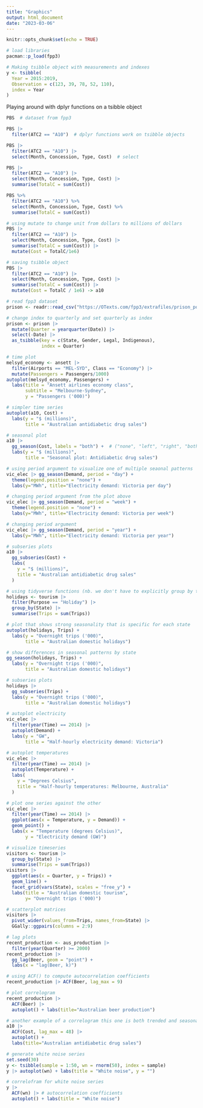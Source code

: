 ```yaml
---
title: "Graphics"
output: html_document
date: "2023-03-06"
---
```


```r
knitr::opts_chunk$set(echo = TRUE)
```

```r
# load libraries
pacman::p_load(fpp3)
```

```r
# Making tsibble object with measurements and indexes
y <- tsibble(
  Year = 2015:2019,
  Observation = c(123, 39, 78, 52, 110),
  index = Year
)
```


Playing around with dplyr functions on a tsibble object
```r
PBS  # dataset from fpp3

PBS |>
  filter(ATC2 == "A10")  # dplyr functions work on tsibble objects

PBS |>
  filter(ATC2 == "A10") |>
  select(Month, Concession, Type, Cost)  # select

PBS |>
  filter(ATC2 == "A10") |>
  select(Month, Concession, Type, Cost) |>
  summarise(TotalC = sum(Cost))

PBS %>% 
  filter(ATC2 == "A10") %>% 
  select(Month, Concession, Type, Cost) %>% 
  summarise(TotalC = sum(Cost))

# using mutate to change unit from dollars to millions of dollars
PBS |>
  filter(ATC2 == "A10") |>
  select(Month, Concession, Type, Cost) |>
  summarise(TotalC = sum(Cost)) |>
  mutate(Cost = TotalC/1e6)

# saving tsibble object
PBS |>
  filter(ATC2 == "A10") |>
  select(Month, Concession, Type, Cost) |>
  summarise(TotalC = sum(Cost)) |>
  mutate(Cost = TotalC / 1e6) -> a10
```


```r
# read fpp3 dataset
prison <- readr::read_csv("https://OTexts.com/fpp3/extrafiles/prison_population.csv")

# change index to quarterly and set quarterly as index
prison <- prison |>
  mutate(Quarter = yearquarter(Date)) |>
  select(-Date) |>
  as_tsibble(key = c(State, Gender, Legal, Indigenous),
             index = Quarter)

```

```r
# time plot
melsyd_economy <- ansett |>
  filter(Airports == "MEL-SYD", Class == "Economy") |>
  mutate(Passengers = Passengers/1000)
autoplot(melsyd_economy, Passengers) +
  labs(title = "Ansett airlines economy class",
       subtitle = "Melbourne-Sydney",
       y = "Passengers ('000)")
```
```r
# simpler time series
autoplot(a10, Cost) +
  labs(y = "$ (millions)",
       title = "Australian antidiabetic drug sales")
```

```r
# seasonal plot
a10 |>
  gg_season(Cost, labels = "both") +  # ("none", "left", "right", "both")
  labs(y = "$ (millions)",
       title = "Seasonal plot: Antidiabetic drug sales")
```

```r
# using period argument to visualize one of multiple seaonal patterns
vic_elec |> gg_season(Demand, period = "day") +
  theme(legend.position = "none") +
  labs(y="MWh", title="Electricity demand: Victoria per day")

# changing period argument from the plot above
vic_elec |> gg_season(Demand, period = "week") +
  theme(legend.position = "none") +
  labs(y="MWh", title="Electricity demand: Victoria per week")

# changing period argument
vic_elec |> gg_season(Demand, period = "year") +
  labs(y="MWh", title="Electricity demand: Victoria per year")
```

```r
# subseries plots
a10 |>
  gg_subseries(Cost) +
  labs(
    y = "$ (millions)",
    title = "Australian antidiabetic drug sales"
  )
```

```r
# using tidyverse functions (nb. we don't have to explicitly group by time index as this is required in a tsibble)
holidays <- tourism |>
  filter(Purpose == "Holiday") |>
  group_by(State) |>
  summarise(Trips = sum(Trips))

# plot that shows strong seasonality that is specific for each state
autoplot(holidays, Trips) +
  labs(y = "Overnight trips ('000)",
       title = "Australian domestic holidays")

# show differences in seasonal patterns by state
gg_season(holidays, Trips) +
  labs(y = "Overnight trips ('000)",
       title = "Australian domestic holidays")

# subseries plots
holidays |>
  gg_subseries(Trips) +
  labs(y = "Overnight trips ('000)",
       title = "Australian domestic holidays")
```

```r
# autoplot electricity
vic_elec |>
  filter(year(Time) == 2014) |>
  autoplot(Demand) +
  labs(y = "GW",
       title = "Half-hourly electricity demand: Victoria")

# autoplot temperatures
vic_elec |>
  filter(year(Time) == 2014) |>
  autoplot(Temperature) +
  labs(
    y = "Degrees Celsius",
    title = "Half-hourly temperatures: Melbourne, Australia"
  )

# plot one series against the other
vic_elec |>
  filter(year(Time) == 2014) |>
  ggplot(aes(x = Temperature, y = Demand)) +
  geom_point() +
  labs(x = "Temperature (degrees Celsius)",
       y = "Electricity demand (GW)")
```

```r
# visualize timeseries
visitors <- tourism |>
  group_by(State) |>
  summarise(Trips = sum(Trips))
visitors |>
  ggplot(aes(x = Quarter, y = Trips)) +
  geom_line() +
  facet_grid(vars(State), scales = "free_y") +
  labs(title = "Australian domestic tourism",
       y= "Overnight trips ('000)")

# scatterplot matrices
visitors |>
  pivot_wider(values_from=Trips, names_from=State) |>
  GGally::ggpairs(columns = 2:9)
```

```r
# lag plots
recent_production <- aus_production |>
  filter(year(Quarter) >= 2000)
recent_production |>
  gg_lag(Beer, geom = "point") +
  labs(x = "lag(Beer, k)")
```
```r
# using ACF() to compute autocorrelation coefficients
recent_production |> ACF(Beer, lag_max = 9)

# plot correlogram
recent_production |>
  ACF(Beer) |>
  autoplot() + labs(title="Australian beer production")
```

```r
# another example of a correlogram this one is both trended and seasonal (slowly decrasing with peaks at seaons)
a10 |>
  ACF(Cost, lag_max = 48) |>
  autoplot() +
  labs(title="Australian antidiabetic drug sales")
```

```r
# generate white noise series
set.seed(30)
y <- tsibble(sample = 1:50, wn = rnorm(50), index = sample)
y |> autoplot(wn) + labs(title = "White noise", y = "")

# correlofram for white noise series
y |>
  ACF(wn) |> # autocorrelation coefficients
  autoplot() + labs(title = "White noise")
```













